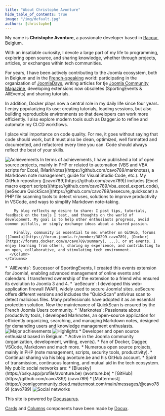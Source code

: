 ```yaml
---
title: "About Christophe Avonture"
hide_table_of_contents: true
image: "/img/default.jpg"
authors: [christophe]
---
```



My name is **Christophe Avonture**, a passionate developer based in [Racour](https://fr.wikipedia.org/wiki/Racour), Belgium.

With an insatiable curiosity, I devote a large part of my life to programming, exploring open source, and sharing knowledge, whether through projects, articles, or exchanges within tech communities.

For years, I have been actively contributing to the Joomla ecosystem, both in Belgium and in the [French-speaking](https://forum.joomla.fr/member/38299-cavo789) world: participating in the organization of [JoomlaDays](https://www.joomladay.fr/?view=article&id=56:christophe-avonture&catid=17), writing articles for tje [Joomla Community Magazine](https://magazine.joomla.org/), developing extensions now obsoletes (SportingEvents & AllEvents) and sharing tutorials.

In addition, Docker plays now a central role in my daily life since four years. I enjoy popularizing its use: creating tutorials, leading sessions, but also building reproducible environments so that developers can work more efficiently. I also explore modern tools such as Dagger.io to refine and automate my CI.CD workflows.

I place vital importance on code quality. For me, it goes without saying that code should work, but it must also be clean, optimized, well formatted and documented, and refactored every time you can. Code should always reflect the best of your skills.

<Tabs>

  <TabItem value="achievements" label="Achievements" default>
    <Columns>
      <Column className='text--left'>
        <img src="/img/about/achievements.png" alt="Achievements" />
      </Column>
      <Column className='text--justify'>
        In terms of achievements, I have published a lot of open source projects, mainly in PHP or related to automation (VBS and VBA scripts for Excel, [MarkNotes](https://github.com/cavo789/marknotes), a Markdown note management, guide for Visual Studio Code, etc.). My GitHub repository ([cavo789](https://github.com/cavo789)) includes [Excel macro export scripts](https://github.com/cavo789/vba_excel_export_code), [aeSecure QuickScan](https://github.com/cavo789/aesecure_quickscan) a PHP file scanning tools to detect viruses, solutions to improve productivity in VSCode, and ways to simplify Markdown note-taking.

        My blog reflects my desire to share: I post tips, tutorials, feedback on the tools I test, and thoughts on the world of development. My goal is to help other enthusiasts progress, avoid common pitfalls, or simply exchange ideas about a shared passion.

        Finally, community is essential to me: whether on GitHub, forums ([Joomla](https://forum.joomla.fr/member/38299-cavo789), [Docker](https://forums.docker.com/u/cavo789/summary), ...), or at events, I enjoy learning from others, sharing my experience, and contributing to an open, collaborative, and stimulating tech environment.
      </Column>
    </Columns>
  </TabItem>

  <TabItem value="major" label="Major achievements" default>
    <Columns>
      <Column className='text--justify'>
        * `AllEvents`: Successor of SportingEvents, I created this events extension for Joomla!, enabling advanced management of online events and calendars. I transferred ownership of the extension to a friend who ensured its evolution to Joomla 3 and 4.
        * `aeSecure`: I developed this web-application firewall (WAF), widely used to secure Joomla! sites. aeSecure offers different versions and includes the “QuickScan” antivirus scan to detect malicious files. Many professionals have adopted it as an essential protection solution. Now the maintenance of QuickScan is ensured by the French Joomla Users community.
        * `Marknotes`: Passionate about productivity tools, I developed Marknotes, an open-source application for efficiently organizing, searching, and managing Markdown notes, designed for demanding users and knowledge management enthusiasts.
      </Column>
      <Column className='text--left'>
        <img src="/img/about/major_realisations.png" alt="Major achievements" />
      </Column>
    </Columns>
  </TabItem>

  <TabItem value="highlights" label="Highlights">
   <Columns>
      <Column className='text--left'>
        <img src="/img/about/highlights.png" alt="Highlights" />
      </Column>
      <Column className='text--justify'>
        * Developer and open source enthusiast based in Belgium.
        * Active in the Joomla community (organization, development, writing, events).
        * Fan of Docker, Dagger, VSCode, Markdown and much more.
        * Numerous open source projects, mainly in PHP (note management, scripts, security tools, productivity).
        * Continual sharing via his blog avonture.be and his GitHub account.
        * Spirit of transmission, continuous learning, and mutual aid in the tech ecosystem.
      </Column>
    </Columns>
  </TabItem>

  <TabItem value="networks" label="Social networks">
    <Columns>
      <Column className='text--justify'>
        My public social networks are:
        * [Bluesky](https://bsky.app/profile/avonture.be) (avonture.be)
        * [GitHub](https://github.com/cavo789/) (cavo789)
        * [Mattermost](https://joomlacommunity.cloud.mattermost.com/main/messages/@cavo789) (cavo789)
      </Column>
      <Column className='text--left'>
        <img src="/img/about/social_networks.png" alt="Social networks" />
      </Column>
    </Columns>
  </TabItem>
</Tabs>

This site is powered by [Docusaurus](https://docusaurus.io/).

[Cards](https://docusaurus.community/knowledge/component-library/new/Card/) and [Columns](https://docusaurus.community/knowledge/component-library/new/Columns/) components have been made by [Docux](https://github.com/Juniors017).

<ScrollToTopButton/>
